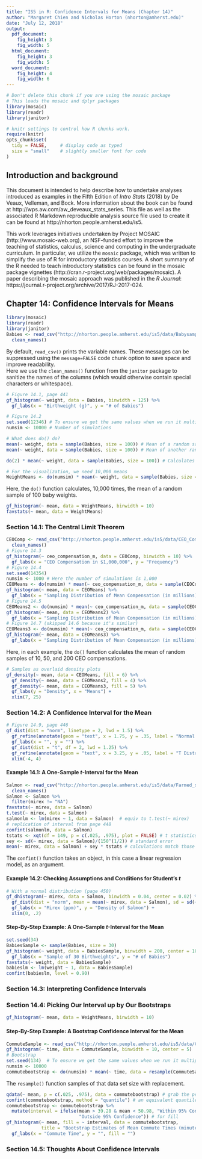 ```yaml
---
title: "IS5 in R: Confidence Intervals for Means (Chapter 14)"
author: "Margaret Chien and Nicholas Horton (nhorton@amherst.edu)"
date: "July 12, 2018"
output: 
  pdf_document:
    fig_height: 3
    fig_width: 5
  html_document:
    fig_height: 3
    fig_width: 5
  word_document:
    fig_height: 4
    fig_width: 6
---
```



```r
# Don't delete this chunk if you are using the mosaic package
# This loads the mosaic and dplyr packages
library(mosaic)
library(readr)
library(janitor)
```

```r
# knitr settings to control how R chunks work.
require(knitr)
opts_chunk$set(
  tidy = FALSE,     # display code as typed
  size = "small"    # slightly smaller font for code
)
```

## Introduction and background 

This document is intended to help describe how to undertake analyses introduced 
as examples in the Fifth Edition of *Intro Stats* (2018) by De Veaux, Velleman, and Bock.
More information about the book can be found at http://wps.aw.com/aw_deveaux_stats_series.  This
file as well as the associated R Markdown reproducible analysis source file used to create it can be found at http://nhorton.people.amherst.edu/is5.

This work leverages initiatives undertaken by Project MOSAIC (http://www.mosaic-web.org), an NSF-funded effort to improve the teaching of statistics, calculus, science and computing in the undergraduate curriculum. In particular, we utilize the `mosaic` package, which was written to simplify the use of R for introductory statistics courses. A short summary of the R needed to teach introductory statistics can be found in the mosaic package vignettes (http://cran.r-project.org/web/packages/mosaic).  A paper describing the mosaic approach was published in the *R Journal*: https://journal.r-project.org/archive/2017/RJ-2017-024.

## Chapter 14: Confidence Intervals for Means

```r
library(mosaic)
library(readr)
library(janitor)
Babies <- read_csv("http://nhorton.people.amherst.edu/is5/data/Babysamp_98.csv") %>%
  clean_names()
```

By default, `read_csv()` prints the variable names. These messages can be suppressed using the `message=FALSE` code chunk option to save space and improve readability.  
Here we use the `clean_names()` function from the `janitor` package to sanitize the names of the columns (which would otherwise contain special characters or whitespace).   

```r
# Figure 14.1, page 441
gf_histogram(~ weight, data = Babies, binwidth = 125) %>%
  gf_labs(x = "Birthweight (g)", y = "# of Babies")

# Figure 14.2
set.seed(12346) # To ensure we get the same values when we run it multiple times
numsim <- 10000 # Number of simulations

# What does do() do?
mean(~ weight, data = sample(Babies, size = 100)) # Mean of a random sample of 100
mean(~ weight, data = sample(Babies, size = 100)) # Mean of another random sample

do(2) * mean(~ weight, data = sample(Babies, size = 100)) # Calculates the mean twice

# For the visualization, we need 10,000 means
WeightMeans <- do(numsim) * mean(~ weight, data = sample(Babies, size = 100)) 
```

Here, the `do()` function calculates, 10,000 times, the mean of a random sample of 100 baby weights. 

```r
gf_histogram(~ mean, data = WeightMeans, binwidth = 10)
favstats(~ mean, data = WeightMeans)
```

### Section 14.1: The Central Limit Theorem

```r
CEOComp <- read_csv("http://nhorton.people.amherst.edu/is5/data/CEO_Compensation_2014.csv") %>%
  clean_names()
# Figure 14.3
gf_histogram(~ ceo_compensation_m, data = CEOComp, binwidth = 10) %>%
  gf_labs(x = "CEO Compensation in $1,000,000", y = "Frequency")
# Figure 14.4
set.seed(14354)
numsim <- 1000 # Here the number of simulations is 1,000
CEOMeans <- do(numsim) * mean(~ ceo_compensation_m, data = sample(CEOComp, size = 10))
gf_histogram(~ mean, data = CEOMeans) %>%
  gf_labs(x = "Sampling Distribution of Mean Compensation (in millions), n=10", y = "Frequency")
# Figure 14.5
CEOMeans2 <- do(numsim) * mean(~ ceo_compensation_m, data = sample(CEOComp, size = 50))
gf_histogram(~ mean, data = CEOMeans2) %>%
  gf_labs(x = "Sampling Distribution of Mean Compensation (in millions), n=50", y = "Frequency")
# Figure 14.7 (skipped 14.6 because it's similar)
CEOMeans3 <- do(numsim) * mean(~ ceo_compensation_m, data = sample(CEOComp, size = 200))
gf_histogram(~ mean, data = CEOMeans3) %>%
  gf_labs(x = "Sampling Distribution of Mean Compensation (in millions), n=200", y = "Frequency")
```

Here, in each example, the `do()` function calculates the mean of random samples of 10, 50, and 200 CEO compensations.

```r
# Samples as overlaid density plots
gf_density(~ mean, data = CEOMeans, fill = 6) %>%
  gf_density(~ mean, data = CEOMeans2, fill = 4) %>%
  gf_density(~ mean, data = CEOMeans3, fill = 5) %>%
  gf_labs(y = "Density", x = "Means") +
  xlim(7, 25)
```

### Section 14.2: A Confidence Interval for the Mean

```r
# Figure 14.9, page 446
gf_dist(dist = "norm", linetype = 2, lwd = 1.5) %>%
  gf_refine(annotate(geom = "text", x = 1.75, y = .35, label = "Normal Distribution")) %>%
  gf_labs(x = "", y = "") %>%
  gf_dist(dist = "t", df = 2, lwd = 1.25) %>%
  gf_refine(annotate(geom = "text", x = 3.25, y = .05, label = "T Distribution")) +
  xlim(-4, 4) 
```

#### Example 14.1: A One-Sample *t*-Interval for the Mean

```r
Salmon <- read_csv("http://nhorton.people.amherst.edu/is5/data/Farmed_salmon.csv") %>%
  clean_names()
Salmon <- Salmon %>%
  filter(mirex != "NA")
favstats(~ mirex, data = Salmon)
t.test(~ mirex, data = Salmon)
salmonlm <- lm(mirex ~ 1, data = Salmon)  # equiv to t.test(~ mirex)
# replication of interval from page 448
confint(salmonlm, data = Salmon)
tstats <- xqt(df = 149, p = c(.025, .975), plot = FALSE) # t statistics
sey <- sd(~ mirex, data = Salmon)/(150^(1/2)) # standard error
mean(~ mirex, data = Salmon) + sey * tstats # calculations match those from confint
```

The `confint()` function takes an object, in this case a linear regression model, as an argument.  

#### Example 14.2: Checking Assumptions and Conditions for Student's *t*

```r
# With a normal distribution (page 450)
gf_dhistogram(~ mirex, data = Salmon, binwidth = 0.04, center = 0.02) %>%
  gf_dist(dist = "norm", mean = mean(~ mirex, data = Salmon), sd = sd(~ mirex, data = Salmon)) %>%
  gf_labs(x = "Mirex (ppm)", y = "Density of Salmon") +
  xlim(0, .2)
```

#### Step-By-Step Example: A One-Sample *t*-Interval for the Mean

```r
set.seed(34)
BabiesSample <- sample(Babies, size = 30)
gf_histogram(~ weight, data = BabiesSample, binwidth = 200, center = 100) %>%
  gf_labs(x = "Sample of 30 Birthweights", y = "# of Babies")
favstats(~ weight, data = BabiesSample)
babieslm <- lm(weight ~ 1, data = BabiesSample)
confint(babieslm, level = 0.90)
```

### Section 14.3: Interpreting Confidence Intervals

### Section 14.4: Picking Our Interval up by Our Bootstraps

```r
gf_histogram(~ mean, data = WeightMeans, binwidth = 10)
```

#### Step-By-Step Example: A Bootstrap Confidence Interval for the Mean

```r
CommuteSample <- read_csv("http://nhorton.people.amherst.edu/is5/data/Commuter_sample.csv")
gf_histogram(~ time, data = CommuteSample, binwidth = 10, center = 5)
# Bootstrap 
set.seed(134)  # To ensure we get the same values when we run it multiple times
numsim <- 10000
commutebootstrap <- do(numsim) * mean(~ time, data = resample(CommuteSample))
```

The `resample()` function samples of that data set size with replacement.  

```r
qdata(~ mean, p = c(.025, .975), data = commutebootstrap) # grab the percentiles with qdata
confint(commutebootstrap, method = "quantile") # an equivalent quantile approach
commutebootstrap <- commutebootstrap %>%
  mutate(interval = ifelse(mean > 39.28 & mean < 50.98, "Within 95% Confidence", 
                           "Outside 95% Confidence")) # for fill
gf_histogram(~ mean, fill = ~ interval, data = commutebootstrap, 
             title = "Bootstrap Estimates of Mean Commute Times (minutes)") %>%
  gf_labs(x = "Commute Time", y = "", fill = "")
```

### Section 14.5: Thoughts About Confidence Intervals
